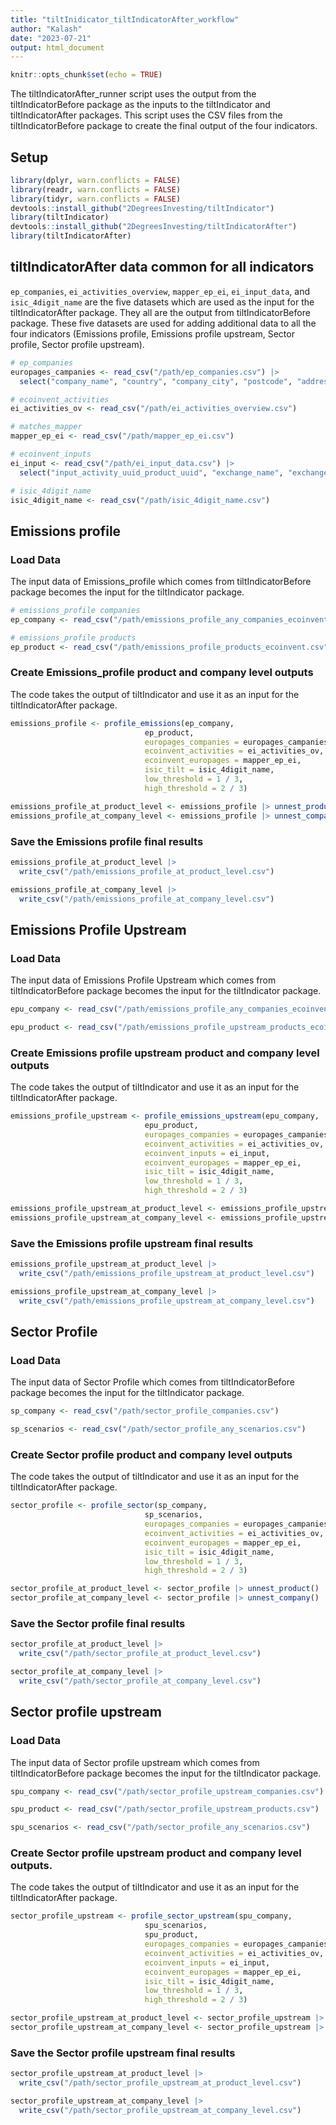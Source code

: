 ```yaml
---
title: "tiltInidicator_tiltIndicatorAfter_workflow"
author: "Kalash"
date: "2023-07-21"
output: html_document
---
```


```r
knitr::opts_chunk$set(echo = TRUE)
```

The tiltIndicatorAfter_runner script uses the output from the tiltIndicatorBefore package as the inputs to the tiltIndicator and tiltIndicatorAfter packages. This script uses the CSV files from the tiltIndicatorBefore package to create the final output of the four indicators. 

## Setup
```r
library(dplyr, warn.conflicts = FALSE)
library(readr, warn.conflicts = FALSE)
library(tidyr, warn.conflicts = FALSE)
devtools::install_github("2DegreesInvesting/tiltIndicator")
library(tiltIndicator)
devtools::install_github("2DegreesInvesting/tiltIndicatorAfter")
library(tiltIndicatorAfter)
```

## tiltIndicatorAfter data common for all indicators

`ep_companies`, `ei_activities_overview`, `mapper_ep_ei`, `ei_input_data`, and `isic_4digit_name` are the five datasets which are used as the input for the tiltIndicatorAfter package. They all are the output from tiltIndicatorBefore package. These five datasets are used for adding additional data to all the four indicators (Emissions profile, Emissions profile upstream, Sector profile, Sector profile upstream). 

```r
# ep_companies
europages_campanies <- read_csv("/path/ep_companies.csv") |>
  select("company_name", "country", "company_city", "postcode", "address", "main_activity", "companies_id")

# ecoinvent_activities
ei_activities_ov <- read_csv("/path/ei_activities_overview.csv")

# matches_mapper
mapper_ep_ei <- read_csv("/path/mapper_ep_ei.csv")

# ecoinvent_inputs
ei_input <- read_csv("/path/ei_input_data.csv") |>
  select("input_activity_uuid_product_uuid", "exchange_name", "exchange_unit_name") |> distinct()

# isic_4digit_name
isic_4digit_name <- read_csv("/path/isic_4digit_name.csv")
```

## Emissions profile

### Load Data

The input data of Emissions_profile which comes from tiltIndicatorBefore package becomes the input for the tiltIndicator package.

```r
# emissions_profile companies
ep_company <- read_csv("/path/emissions_profile_any_companies_ecoinvent.csv")

# emissions_profile products
ep_product <- read_csv("/path/emissions_profile_products_ecoinvent.csv")
```

### Create Emissions_profile product and company level outputs

The code takes the output of tiltIndicator and use it as an input for the tiltIndicatorAfter package.

```r
emissions_profile <- profile_emissions(ep_company,
                              ep_product,
                              europages_companies = europages_campanies,
                              ecoinvent_activities = ei_activities_ov,
                              ecoinvent_europages = mapper_ep_ei,
                              isic_tilt = isic_4digit_name,
                              low_threshold = 1 / 3,
                              high_threshold = 2 / 3)

emissions_profile_at_product_level <- emissions_profile |> unnest_product()
emissions_profile_at_company_level <- emissions_profile |> unnest_company()
```

### Save the Emissions profile final results

```r
emissions_profile_at_product_level |>
  write_csv("/path/emissions_profile_at_product_level.csv")

emissions_profile_at_company_level |>
  write_csv("/path/emissions_profile_at_company_level.csv")
```

## Emissions Profile Upstream

### Load Data

The input data of Emissions Profile Upstream which comes from tiltIndicatorBefore package becomes the input for the tiltIndicator package.

```r
epu_company <- read_csv("/path/emissions_profile_any_companies_ecoinvent.csv")

epu_product <- read_csv("/path/emissions_profile_upstream_products_ecoinvent.csv")
```

### Create Emissions profile upstream product and company level outputs

The code takes the output of tiltIndicator and use it as an input for the tiltIndicatorAfter package.

```r
emissions_profile_upstream <- profile_emissions_upstream(epu_company,
                              epu_product,
                              europages_companies = europages_campanies,
                              ecoinvent_activities = ei_activities_ov,
                              ecoinvent_inputs = ei_input,
                              ecoinvent_europages = mapper_ep_ei,
                              isic_tilt = isic_4digit_name,
                              low_threshold = 1 / 3,
                              high_threshold = 2 / 3)

emissions_profile_upstream_at_product_level <- emissions_profile_upstream |> unnest_product()
emissions_profile_upstream_at_company_level <- emissions_profile_upstream |> unnest_company()
```

### Save the Emissions profile upstream final results

```r
emissions_profile_upstream_at_product_level |>
  write_csv("/path/emissions_profile_upstream_at_product_level.csv")

emissions_profile_upstream_at_company_level |>
  write_csv("/path/emissions_profile_upstream_at_company_level.csv")
```

## Sector Profile

### Load Data

The input data of Sector Profile which comes from tiltIndicatorBefore package becomes the input for the tiltIndicator package.

```r
sp_company <- read_csv("/path/sector_profile_companies.csv")

sp_scenarios <- read_csv("/path/sector_profile_any_scenarios.csv")
```

### Create Sector profile product and company level outputs

The code takes the output of tiltIndicator and use it as an input for the tiltIndicatorAfter package.

```r
sector_profile <- profile_sector(sp_company,
                              sp_scenarios,
                              europages_companies = europages_campanies,
                              ecoinvent_activities = ei_activities_ov,
                              ecoinvent_europages = mapper_ep_ei,
                              isic_tilt = isic_4digit_name,
                              low_threshold = 1 / 3,
                              high_threshold = 2 / 3)

sector_profile_at_product_level <- sector_profile |> unnest_product()
sector_profile_at_company_level <- sector_profile |> unnest_company()
```

### Save the Sector profile final results

```r
sector_profile_at_product_level |>
  write_csv("/path/sector_profile_at_product_level.csv")

sector_profile_at_company_level |>
  write_csv("/path/sector_profile_at_company_level.csv")
```

## Sector profile upstream

### Load Data

The input data of Sector profile upstream which comes from tiltIndicatorBefore package becomes the input for the tiltIndicator package.

```r
spu_company <- read_csv("/path/sector_profile_upstream_companies.csv")

spu_product <- read_csv("/path/sector_profile_upstream_products.csv")

spu_scenarios <- read_csv("/path/sector_profile_any_scenarios.csv")
```

### Create Sector profile upstream product and company level outputs.

The code takes the output of tiltIndicator and use it as an input for the tiltIndicatorAfter package.

```r
sector_profile_upstream <- profile_sector_upstream(spu_company,
                              spu_scenarios,
                              spu_product,
                              europages_companies = europages_campanies,
                              ecoinvent_activities = ei_activities_ov,
                              ecoinvent_inputs = ei_input,
                              ecoinvent_europages = mapper_ep_ei,
                              isic_tilt = isic_4digit_name,
                              low_threshold = 1 / 3,
                              high_threshold = 2 / 3)

sector_profile_upstream_at_product_level <- sector_profile_upstream |> unnest_product()
sector_profile_upstream_at_company_level <- sector_profile_upstream |> unnest_company()
```

### Save the Sector profile upstream final results

```r
sector_profile_upstream_at_product_level |>
  write_csv("/path/sector_profile_upstream_at_product_level.csv")

sector_profile_upstream_at_company_level |>
  write_csv("/path/sector_profile_upstream_at_company_level.csv")
```
